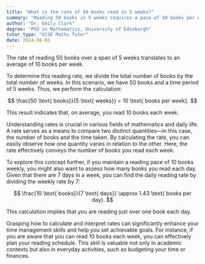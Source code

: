 ```yaml
---
title: "What is the rate of 50 books read in 5 weeks?"
summary: "Reading 50 books in 5 weeks requires a pace of 10 books per week."
author: "Dr. Emily Clark"
degree: "PhD in Mathematics, University of Edinburgh"
tutor_type: "GCSE Maths Tutor"
date: 2024-06-03
---
```


The rate of reading 50 books over a span of 5 weeks translates to an average of 10 books per week.

To determine this reading rate, we divide the total number of books by the total number of weeks. In this scenario, we have 50 books and a time period of 5 weeks. Thus, we perform the calculation:

$$
\frac{50 \text{ books}}{5 \text{ weeks}} = 10 \text{ books per week}.
$$

This result indicates that, on average, you read 10 books each week.

Understanding rates is crucial in various fields of mathematics and daily life. A rate serves as a means to compare two distinct quantities—in this case, the number of books and the time taken. By calculating the rate, you can easily observe how one quantity varies in relation to the other. Here, the rate effectively conveys the number of books you read each week.

To explore this concept further, if you maintain a reading pace of 10 books weekly, you might also want to assess how many books you read each day. Given that there are 7 days in a week, you can find the daily reading rate by dividing the weekly rate by 7:

$$
\frac{10 \text{ books}}{7 \text{ days}} \approx 1.43 \text{ books per day}.
$$

This calculation implies that you are reading just over one book each day.

Grasping how to calculate and interpret rates can significantly enhance your time management skills and help you set achievable goals. For instance, if you are aware that you can read 10 books each week, you can effectively plan your reading schedule. This skill is valuable not only in academic contexts but also in everyday activities, such as budgeting your time or finances.
    